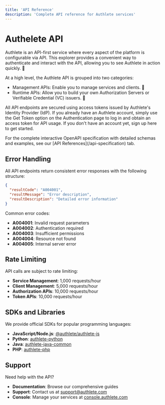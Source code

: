 ```yaml
---
title: 'API Reference'
description: 'Complete API reference for Authlete services'
---
```


# Authelete API

Authlete is an API-first service where every aspect of the platform is configurable via API. This explorer provides a convenient way to authenticate and interact with the API, allowing you to see Authlete in action quickly. 🚀

At a high level, the Authlete API is grouped into two categories:

* Management APIs: Enable you to manage services and clients. 🔧
* Runtime APIs: Allow you to build your own Authorization Servers or Verifiable Credential (VC) issuers. 🔐

All API endpoints are secured using access tokens issued by Authlete's Identity Provider (IdP). If you already have an Authlete account, simply use the Get Token option on the Authentication page to log in and obtain an access token for API usage. If you don't have an account yet, sign up here to get started.

<Note>
For the complete interactive OpenAPI specification with detailed schemas and examples, see our [API References](/api-specification) tab.
</Note>

<OpenApi
  spec="app/specs/shared/3.0.16/en.yaml"
/>

## Error Handling

All API endpoints return consistent error responses with the following structure:

```json
{
  "resultCode": "A004001",
  "resultMessage": "Error description",
  "resultDescription": "Detailed error information"
}
```

Common error codes:

- **A004001**: Invalid request parameters
- **A004002**: Authentication required
- **A004003**: Insufficient permissions
- **A004004**: Resource not found
- **A004005**: Internal server error

## Rate Limiting

API calls are subject to rate limiting:

- **Service Management**: 1,000 requests/hour
- **Client Management**: 5,000 requests/hour
- **Authorization APIs**: 10,000 requests/hour
- **Token APIs**: 10,000 requests/hour

## SDKs and Libraries

We provide official SDKs for popular programming languages:

- **JavaScript/Node.js**: [@authlete/authlete-js](https://www.npmjs.com/package/@authlete/authlete-js)
- **Python**: [authlete-python](https://pypi.org/project/authlete-python/)
- **Java**: [authlete-java-common](https://mvnrepository.com/artifact/com.authlete/authlete-java-common)
- **PHP**: [authlete-php](https://packagist.org/packages/authlete/authlete-php)

## Support

Need help with the API?

- **Documentation**: Browse our comprehensive guides
- **Support**: Contact us at [support@authlete.com](mailto:support@authlete.com)
- **Console**: Manage your services at [console.authlete.com](https://console.authlete.com)
